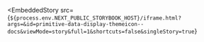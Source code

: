 
<EmbeddedStory
  src={`${process.env.NEXT_PUBLIC_STORYBOOK_HOST}/iframe.html?args=&id=primitive-data-display-themeicon--docs&viewMode=story&full=1&shortcuts=false&singleStory=true`}
></EmbeddedStory>